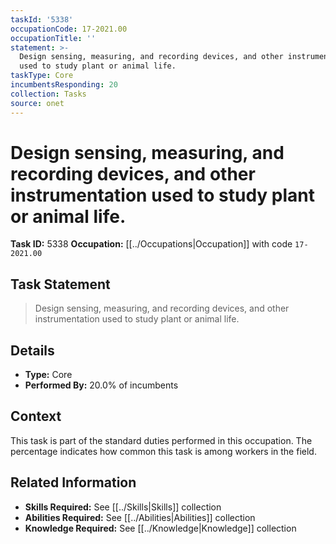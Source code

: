 ```yaml
---
taskId: '5338'
occupationCode: 17-2021.00
occupationTitle: ''
statement: >-
  Design sensing, measuring, and recording devices, and other instrumentation
  used to study plant or animal life.
taskType: Core
incumbentsResponding: 20
collection: Tasks
source: onet
---
```

# Design sensing, measuring, and recording devices, and other instrumentation used to study plant or animal life.

**Task ID:** 5338
**Occupation:** [[../Occupations|Occupation]] with code `17-2021.00`

## Task Statement

> Design sensing, measuring, and recording devices, and other instrumentation used to study plant or animal life.

## Details

- **Type:** Core
- **Performed By:** 20.0% of incumbents

## Context

This task is part of the standard duties performed in this occupation. The percentage indicates how common this task is among workers in the field.

## Related Information

- **Skills Required:** See [[../Skills|Skills]] collection
- **Abilities Required:** See [[../Abilities|Abilities]] collection
- **Knowledge Required:** See [[../Knowledge|Knowledge]] collection

